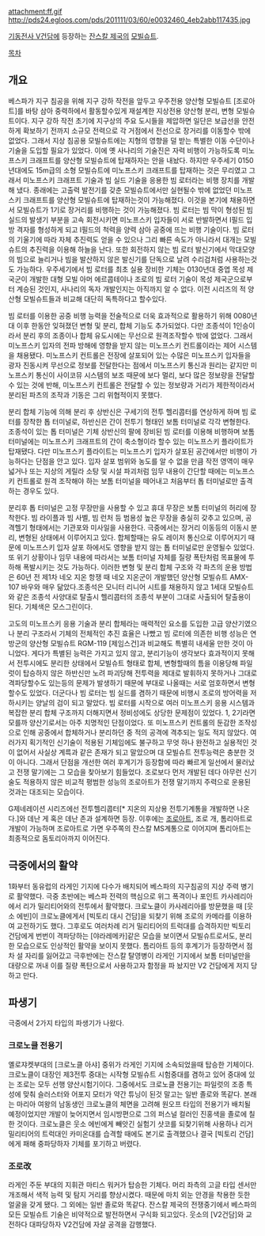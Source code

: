attachment:ff.gif
http://pds24.egloos.com/pds/201111/03/60/e0032460_4eb2abb117435.jpg

[[기동전사 V건담]]에 등장하는 [[잔스칼 제국]]의 [[모빌슈트]]. 

[[목차]]

== 개요 ==
베스파가 지구 침공을 위해 지구 강하 작전을 앞두고 우주전용 양산형 모빌슈트 [조로아트]를 바탕 삼아 중력하에서 활동할수있게 재설계한 지상전용 양산형 분리, 변형 모빌슈트이다. 지구 강하 작전 초기에 지구상의 주요 도시들을 제압하면 일단은 보급선을 안전하게 확보하기 전까지 소규모 전력으로 각 거점에서 전선으로 장거리를 이동할수 밖에 없었다. 그래서 지상 침공용 모빌슈트에는 지형의 영향을 덜 받는 특별한 이동 수단이나 기술을 도입할 필요가 있었다. 이에 옛 사나리의 기술진은 자력 비행이 가능하도록 미노프스키 크래프트를 양산형 모빌슈트에 탑재하자는 안을 내놨다. 하지만 우주세기 0150년대에도 15m급의 소형 모빌슈트에 미노프스키 크래프트를 탑재하는 것은 무리였고 그래서 미노프스키 크래프트 기술과 빔 실드 기술을 응용한 빔 로터라는 비행 장치를 개발해 냈다. 종래에는 고출력 발전기를 갖춘 모빌슈트에서만 실현될수 밖에 없었던 미노프스키 크래프트를 양산형 모빌슈트에 탑재하는것이 가능해졌다.  이것을 본기에 채용하면서 모빌슈트가 1기로 장거리를 비행하는 것이 가능해졌다. 빔 로터는 빔 막이 형성된 빔 실드의 발생기 부분을 고속 회전시키면 미노프스키 입자들이 서로 반발하면서 I필드 입방 격자를 형성하게 되고 I필드의 척력을 양력 삼아 공중에 뜨는 비행 기술이다. 빔 로터의 기울기에 따라 자체 추진력도 얻을 수 있으나 그리 빠른 속도가 아니라서 대개는 모빌슈트의 추진력을 이용해 하늘을 난다. 또한 회전하지 않는 빔 로터 발신기에서 막대모양의 빔으로 늘리거나 빔을 발산하지 않은 발신기를 단독으로 날려 수리검처럼 사용하는것도 가능하다. 우주세기에서 빔 로터를 최초 실용 장비한 기체는 0130년대 중엽 목성 제국군이 개발한 대형 모빌 아머 에르콥테이나 조로의 빔 로터 기술이 목성 제국군으로부터 계승된 것인지, 사나리의 독자 개발인지는 아직까지 알 수 없다. 이전 시리즈의 적 양산형 모빌슈트들과 비교해 대단히 독특하다고 할수있다. 

빔 로터를 이용한 공중 비행 능력을 전술적으로 더욱 효과적으로 활용하기 위해 0080년대 이후 한동안 잊혀졌던 변형 및 분리, 합체 기능도 추가되었다. 다만 조종석이 1인승이라서 분리 후의 조종이나 합체 유도시에는 무선으로 원격조작할수 밖에 없었다. 그래서 미노프스키 입자의 전파 방해에 영향을 받지 않는 미노프스키 컨트롤이라는 제어 시스템을 채용됐다. 미노프스키 컨트롤은 전장에 살포되어 있는 수많은 미노프스키 입자들을 광자 진동시켜 무선으로 정보를 전달한다는 점에서 미노프스키 통신과 원리는 같지만 미노프스키 통신이 사이코뮤 시스템의 보조 때문에 보다 멀리, 보다 많은 정보량을 전달할 수 있는 것에 반해, 미노프스키 컨트롤은 전달할 수 있는 정보량과 거리가 제한적이라서 분리된 파츠의 조작과 기동은 그리 위협적이지 못했다.

분리 합체 기능에 의해 분리 후 상반신은 구세기의 전투 헬리콥터를 연상하게 하며 빔 로터를 장착한 톱 터미널로, 하반신은 간이 전투기 형태인 보톰 터미널로 각각 변형한다. 조종석이 있는 톱 터미널은 기체 상반신의 팔에 장비된 빔 로터를 이용해 비행하며 보톰 터미널에는 미노프스키 크래프트의 간이 축소형이라 할수 있는 미노프스키 플라이트가 탑재됐다. 다만 미노프스키 플라이트는 미노프스키 입자가 살포된 공간에서만 비행이 가능하다는 단점을 안고 있다. 입자 살포 범위와 농도를 알 수 없을 만큼 작전 영역이 매우 넓거나 또는 지상의 게릴라 소탕 및 시설 파괴처럼 임무 내용이 간단할 때에는 미노프스키 컨트롤로 원격 조작해야 하는 보톰 터미널을 떼어내고 처음부터 톱 터미널로만 출격하는 경우도 있다. 

분리후 톱 터미널은 고정 무장만을 사용할 수 있고 휴대 무장은 보톰 터미널의 허리에 장착한다. 빔 라이플과 빔 사벨, 빔 런처 등 범용성 높은 무장을 충실히 갖추고 있으며, 공격헬기 형태에서는 기관포와 미사일을 사용한다. 극중에서는 장거리 이동등의 이동시 분리, 변형된 상태에서 이루어지고 있다. 합체할때는 유도 레이저 통신으로 이루어지기 때문에 미노프스키 입자 살포 하에서도 영향을 받지 않는 톱 터미널로만 운영될수 있었다. 또 위기 상황이나 임무 내용에 따라서는 보톰 터미널 자체를 질량 폭탄처럼 목표물에 투하해 폭발시키는 것도 가능하다. 이러한 변형 및 분리 합체 구조와 각 파츠의 운용 방법은 60년 전 제1차 네오 지온 항쟁 때 네오 지온군이 개발했던 양산형 모빌슈트 AMX-107 바우와 매우 닮았다.조종석은 모니터 리니어 시트를 채용하지 않고 1세대 모빌슈트와 같은 조종석 사양대로 탈출시 헬리콥터의 조종석 부분이 그대로 사출되어 탈출용이 된다. 기체색은 모스그린이다. 

고도의 미노프스키 응용 기술과 분리 합체라는 매력적인 요소를 도입한 고급 양산기였으나 분리 구조라서 기체의 전체적인 추진 효율은 나빴고 빔 로터에 의존한 비행 성능은 연방군의 양산형 모빌슈트 RGM-119 [제임스건]과 비교해도 특별히 내세울 만한 것이 아니었다. 게다가 특별된 능력은 가지고 있지 않고, 분리기능이 생각보다 효과적이지 못해서 전투시에도 분리한 상태에서 모빌슈트 형태로 합체, 변형할때의 틈을 이용당해 파일럿이 탑승하지 않은 하반신만 노려 파괴당해 전투력을 제대로 발휘하지 못하거나 그대로 격파당할수도 있는등의 문제가 발생하기 때문에 부대로 나올때는 서로 엄호하면서 변형할수도 있었다. 더군다나 빔 로터는 빔 실드를 겸하기 때문에 비행시 조로의 방어력을 저하시키는 양날의 검이 되고 말았다. 빔 로터를 시작으로 여러 미노프스키 응용 시스템과 복잡한 분리 합체 구조까지 더해지면서 정비성에도 상당한 문제점이 있었다. 1, 2기라면 모를까 양산기로서는 아주 치명적인 단점이었다. 또 미노프스키 컨트롤의 둔감한 조작성으로 인해 공중에서 합체하거나 분리하던 중 적의 공격에 격추되는 일도 적지 않았다. 여러가지 획기적인 신기술이 적용된 기체임에도 불구하고 무엇 하나 완전하고 실용적인 것이 없어서 사실상 계륵과 같은 존재가 되고 말았으며 대 모빌슈트 전투능력은 충분한 것이 아니다. 그래서 단점을 개선한 여러 후계기가 등장함에 따라 빠르게 일선에서 물러났고 전쟁 말기에는 그 모습을 찾아보기 힘들었다. 조로보다 먼저 개발된 데다 아무런 신기술도 적용하지 않은 비교적 평범한 성능의 조로아트가 전쟁 말기까지 주력으로 운용된 것과는 대조되는 모습이다.

G제네레이션 시리즈에선 전투헬리콥터[* 지온의 지상용 전투기계통을 개발하면 나온다.]와 데난 게 혹은 데난 존과 설계하면 등장. 이후에는 [[조로아트]], 조로 개, 톰리아트로 개발이 가능하며 조로아트로 가면 우주쪽의 잔스칼 MS계통으로 이어지며 톰리아트는 최종적으로 돔토리아까지 이어진다.

== 극중에서의 활약 ==
1화부터 동유럽의 라게인 기지에 다수가 배치되어 베스파의 지구침공의 지상 주력 병기로 활약했다. 극중 초반에는 베스파 전력의 핵심으로 위그 폭격이나 포인트 카사레리아에서 리가 밀리티어와의 전투에서 활약했다. 크로노클이 카사레리아를 방문했을 때 [웃소 에빈]이 크로노클에게서 [빅토리 대시 건담]을 되찾기 위해 조로의 카메라를 이용하여 교전하기도 했다. 그후로도 여러차례 리거 밀리티어의 트럭대를 습격하지만 빅토리 건담에게 번번이 격파당하는 [야라레메카]같은 모습을 보이면서 모빌슈트로서도, 분리한 모습으로도 인상적인 활약을 보이지 못했다. 톰리아트 등의 후계기가 등장하면서 점차 설 자리를 잃어갔고 극후반에는 잔스칼 탈영병이 라게인 기지에서 보톰 터미널만을 대량으로 꺼내 이를 질량 폭탄으로서 사용하고자 함정을 파 놨지만 V2 건담에게 저지 당하고 만다.

== 파생기 ==
극중에서 2가지 타입의 파생기가 나왔다.

=== 크로노클 전용기 ===
옐로쟈켓부대의 [크로노클 아샤] 중위가 라게인 기지에 소속되었을때 탑승한 기체이다. 크로노클이 대장인 제3전투 중대는 시작형 모빌슈트 시험중대를 겸하고 있어 중대에 있는 조로는 모두 선행 양산시험기이다. 그중에서도 크로노클 전용기는 파일럿의 조종 특성에 맞춰 슬러스터와 어포지 모터가 약간 튜닝이 된것 말고는 일반 졸로와 똑같다. 본래는 마리아 여왕의 남동생인 크로노클의 체면을 고려해 원오프 타입의 전용기가 배치될 예정이었지만 개발이 늦어지면서 임시방편으로 그의 퍼스널 컬러인 진홍색을 졸로에 칠한 것이다. 크로노클은 웃소 에빈에게 빼앗긴 실험기 샷코를 되찾기위해 사용하나 리거 밀리티어의 트럭대인 카미온대를 습격할 때에도 본기로 출격했으나 결국 [빅토리 건담]에게 패해 중파당하자 기체를 포기하고 버렸다.

=== 조로改 ===
라게인 주둔 부대의 지휘관 마티스 워커가 탑승한 기체다. 머리 좌측의 고글 타입 센서만 개조해서 색적 능력 및 탐지 거리를 향상시켰다. 때문에 마치 외눈 안경을 착용한 듯한 얼굴을 갖게 됐다. 그 외에는 일반 졸로와 똑같다. 잔스칼 제국의 전쟁중기에서 베스파의 모든 모빌슈트 기술은 비약적으로 발전하면서 구식화 되고있다. 웃소의 [V2건담]와 교전하다 대파당하자 V2건담에 자살 공격을 감행했다. 
